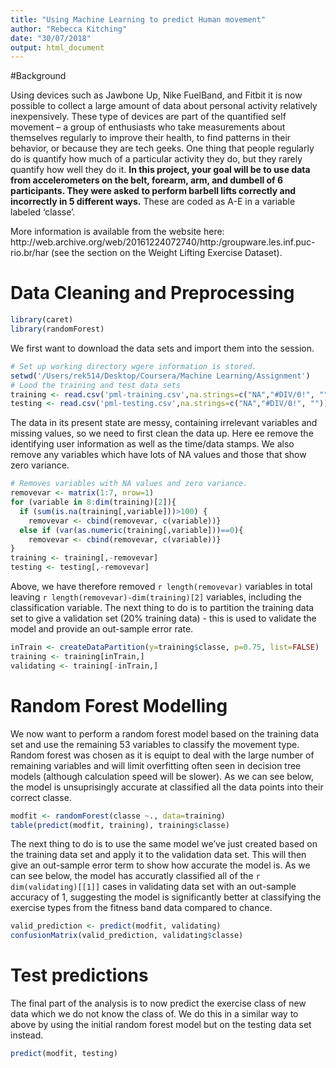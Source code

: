 ```yaml
---
title: "Using Machine Learning to predict Human movement"
author: "Rebecca Kitching"
date: "30/07/2018"
output: html_document
---
```

#Background

Using devices such as Jawbone Up, Nike FuelBand, and Fitbit it is now possible to collect a large amount of data about personal activity relatively inexpensively. These type of devices are part of the quantified self movement – a group of enthusiasts who take measurements about themselves regularly to improve their health, to find patterns in their behavior, or because they are tech geeks. One thing that people regularly do is quantify how much of a particular activity they do, but they rarely quantify how well they do it. 
**In this project, your goal will be to use data from accelerometers on the belt, forearm, arm, and dumbell of 6 participants. They were asked to perform barbell lifts correctly and incorrectly in 5 different ways.** These are coded as A-E in a variable labeled 'classe'.

More information is available from the website here: http://web.archive.org/web/20161224072740/http:/groupware.les.inf.puc-rio.br/har (see the section on the Weight Lifting Exercise Dataset).

# Data Cleaning and Preprocessing
```r
library(caret)
library(randomForest)
```

We first want to download the data sets and import them into the session.
```r
# Set up working directory wgere information is stored.
setwd('/Users/rek514/Desktop/Coursera/Machine Learning/Assignment')
# Lood the training and test data sets
training <- read.csv('pml-training.csv',na.strings=c("NA","#DIV/0!", ""))
testing <- read.csv('pml-testing.csv',na.strings=c("NA","#DIV/0!", ""))
```

The data in its present state are messy, containing irrelevant variables and missing values, so we need to first clean the data up. Here ee remove the identifying user information as well as the time/data stamps. We also remove any variables which have lots of NA values and those that show zero variance. 

```r
# Removes variables with NA values and zero variance.
removevar <- matrix(1:7, nrow=1)
for (variable in 8:dim(training)[2]){
  if (sum(is.na(training[,variable]))>100) {
    removevar <- cbind(removevar, c(variable))}
  else if (var(as.numeric(training[,variable]))==0){
    removevar <- cbind(removevar, c(variable))}
}
training <- training[,-removevar]
testing <- testing[,-removevar]
```

Above, we have therefore removed ```r length(removevar) ``` variables in total leaving ```r length(removevar)-dim(training)[2]``` variables, including the classification variable. The next thing to do is to partition the training data set to give a validation set (20% training data) - this is used to validate the model and provide an out-sample error rate.

```r
inTrain <- createDataPartition(y=training$classe, p=0.75, list=FALSE)
training <- training[inTrain,]
validating <- training[-inTrain,]
```

# Random Forest Modelling
We now want to perform a random forest model based on the training data set and use the remaining 53 variables to classify the movement type. Random forest was chosen as it is equipt to deal with the large number of remaining variables and will limit overfitting often seen in decision tree models (although calculation speed will be slower). As we can see below, the model is unsuprisingly accurate at classified all the data points into their correct classe.

```r
modfit <- randomForest(classe ~., data=training)
table(predict(modfit, training), training$classe)
```

The next thing to do is to use the same model we've just created based on the training data set and apply it to the validation data set. This will then give an out-sample error term to show how accurate the model is. As we can see below, the model has accuratly classified all of the ```r dim(validating)[[1]]``` cases in validating data set with an out-sample accuracy of 1, suggesting the model is significantly better at classifying the exercise types from the fitness band data compared to chance.

```r
valid_prediction <- predict(modfit, validating)
confusionMatrix(valid_prediction, validating$classe)
```

# Test predictions

The final part of the analysis is to now predict the exercise class of new data which we do not know the class of. We do this in a similar way to above by using the initial random forest model but on the testing data set instead.

``` r
predict(modfit, testing)
```
